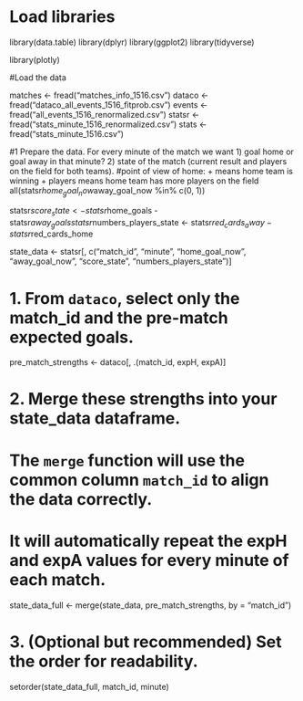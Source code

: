 # Load libraries
library(data.table)
library(dplyr)
library(ggplot2)
library(tidyverse)

library(plotly)


#Load the data

matches <- fread("matches_info_1516.csv")
dataco <- fread("dataco_all_events_1516_fitprob.csv")
events <- fread("all_events_1516_renormalized.csv")
statsr <- fread("stats_minute_1516_renormalized.csv")
stats <- fread("stats_minute_1516.csv")

#1 Prepare the data. For every minute of the match we want 1) goal home or goal away in that minute? 2) state of the match (current result and players on  the field for both teams). 
#point of view of home: + means home team is winning + players means home team has more players on the field
all(statsr$home_goal_now %in% c(0, 1)) && all(statsr$away_goal_now %in% c(0, 1))

statsr$score_state <- statsr$home_goals - statsr$away_goals
statsr$numbers_players_state <- statsr$red_cards_away - statsr$red_cards_home

state_data <- statsr[, c("match_id", 
                     "minute", 
                     "home_goal_now", 
                     "away_goal_now", 
                     "score_state", 
                     "numbers_players_state")]

# 1. From `dataco`, select only the match_id and the pre-match expected goals.
pre_match_strengths <- dataco[, .(match_id, expH, expA)]

# 2. Merge these strengths into your state_data dataframe.
# The `merge` function will use the common column `match_id` to align the data correctly.
# It will automatically repeat the expH and expA values for every minute of each match.
state_data_full <- merge(state_data, pre_match_strengths, by = "match_id")

# 3. (Optional but recommended) Set the order for readability.
setorder(state_data_full, match_id, minute)

